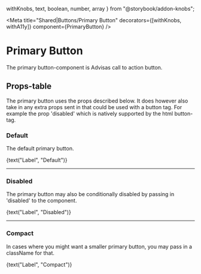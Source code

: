   withKnobs,
  text,
  boolean,
  number,
  array
} from "@storybook/addon-knobs";


<Meta
  title="Shared|Buttons/Primary Button"
  decorators={[withKnobs, withA11y]}
  component={PrimaryButton}
/>

# Primary Button

The primary button-component is Advisas call to action button.

## Props-table

The primary button uses the props described below. It does however also take in any extra props sent in that could be used with a button tag.
For example the prop 'disabled' which is natively supported by the html button-tag.

<Props of={PrimaryButton} />

### Default

The default primary button.

<Preview>
  <Story name="Default">
    <PrimaryButton>{text("Label", "Default")}</PrimaryButton>
  </Story>
</Preview>

---

### Disabled

The primary button may also be conditionally disabled by passing in 'disabled' to the component.

<Preview>
  <Story name="Disabled">
    <PrimaryButton disabled>{text("Label", "Disabled")}</PrimaryButton>
  </Story>
</Preview>

---

### Compact

In cases where you might want a smaller primary button, you may pass in a className for that.

<Preview>
  <Story name="Compact">
    <PrimaryButton className="btn--compact">
      {text("Label", "Compact")}
    </PrimaryButton>
  </Story>
</Preview>
